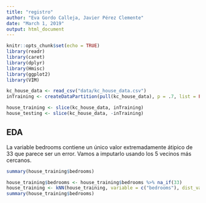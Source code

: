 ```yaml
---
title: "registro"
author: "Eva Gordo Calleja, Javier Pérez Clemente"
date: "March 1, 2019"
output: html_document
---
```


```r
knitr::opts_chunk$set(echo = TRUE)
library(readr)
library(caret)
library(dplyr)
library(Hmisc)
library(ggplot2)
library(VIM)
```


```r
kc_house_data <- read_csv("data/kc_house_data.csv")
inTraining <- createDataPartition(pull(kc_house_data), p = .7, list = FALSE,times = 1)

house_training <- slice(kc_house_data, inTraining)
house_testing <- slice(kc_house_data, -inTraining)
```

## EDA

La variable bedrooms contiene un único valor extremadamente átipico de 33 que parece ser un error. Vamos a imputarlo usando los 5 vecinos más cercanos.

```r
summary(house_training$bedrooms)
```

```r
house_training$bedrooms <- house_training$bedrooms %>% na_if(33)
house_training <- kNN(house_training, variable = c("bedrooms"), dist_var = c("lat", "long"), k = 5)
summary(house_training$bedrooms)
```

